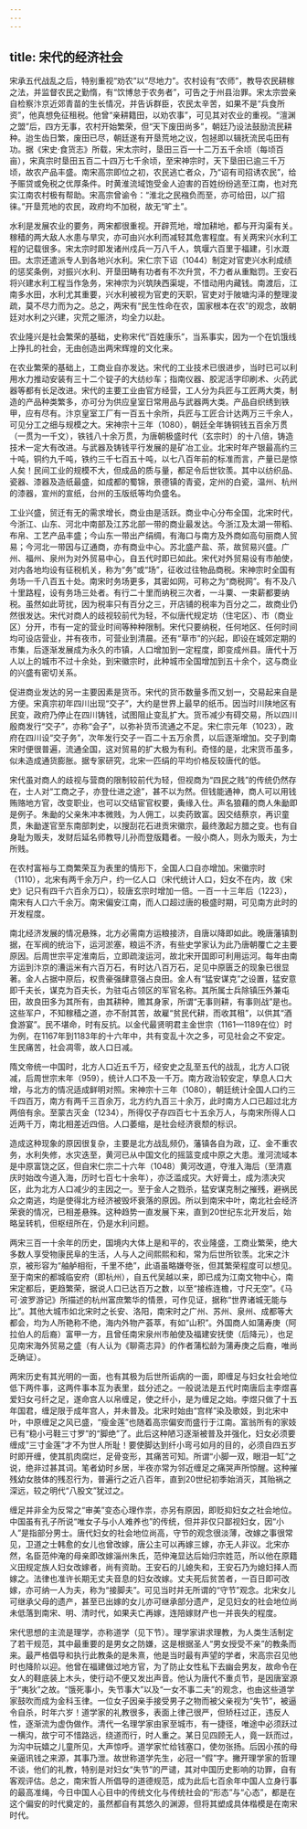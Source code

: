```yaml
---
---
---
```

title: 宋代的经济社会
---




宋承五代战乱之后，特别重视“劝农”以“尽地力”。农村设有“农师”，教导农民耕稼之法，并监督农民之勤惰，有“饮博怠于农务者”，可告之于州县治罪。宋太宗尝亲自检察汴京近郊青苗的生长情况，并告诉群臣，农民太辛苦，如果不是“兵食所资”，他真想免征租税。他曾“亲耕籍田，以劝农事”，可见其对农业的重视。“澶渊之盟”后，四方无事，农村开始繁荣，但“天下废田尚多”，朝廷乃设法鼓励流民耕种。迨生齿日繁，废田已尽，朝廷遂有开垦荒地之议，包拯即以辑抚流民屯田有功。据《宋史·食货志》所载，宋太宗时，垦田三百一十二万五千余顷（每顷百亩），宋真宗时垦田五百二十四万七千余顷，至宋神宗时，天下垦田已逾三千万顷，故农产品丰盛。南宋高宗即位之初，农民逃亡者众，乃“诏有司招诱农民”，给予赈贷或免税之优厚条件。时黄淮流域饱受金人迫害的百姓纷纷逃至江南，也对充实江南农村极有帮助。宋高宗曾谕令：“淮北之民襁负而至，亦可给田，以广招徕。”开垦荒地的农民，政府均不加税，故无“旷土”。

水利是发展农业的要务，两宋都很重视。开辟荒地，增加耕地，都与开沟渠有关。稼穑的两大敌人水患与旱灾，亦可由兴水利而减轻其危害程度。有关两宋兴水利工程的记载很多。宋太宗时即发诸州戍兵一万八千人，筑堰六百里于福建，引水溉田。太宗还遣派专人到各地兴水利。宋仁宗下诏（1044）制定对官吏兴水利成绩的惩奖条例，对振兴水利、开垦田畴有功者有不次升赏，不力者从重黜罚。王安石将兴建水利工程当作急务，宋神宗为兴筑陕西渠堤，不惜动用内藏钱。南渡后，江南多水田，水利尤其重要，兴水利被视为官吏的天职，官吏对于陂塘沟泽的整理浚疏，莫不尽力而为之。总之，两宋有“民生性命在农，国家根本在农”的观念，故朝廷对水利之兴建，灾荒之赈济，均全力以赴。

农业隆兴是社会繁荣的基础，史称宋代“百姓康乐”，当系事实，因为一个在饥饿线上挣扎的社会，无由创造出两宋辉煌的文化来。

在农业繁荣的基础上，工商业自亦发达。宋代的工业技术已很进步，当时已可以利用水力推动安装有三十二个锭子的大纺纱车；指南仪器、胶泥活字印刷术、火药武器等都有长足改进。宋代的主要工业由官方经营，工人分为兵匠与工匠两大类，制造的产品种类繁多，亦可分为供应皇室日常用品与武器两大类。产品自织绣到铁甲，应有尽有。汴京皇室工厂有一百五十余所，兵匠与工匠合计达两万三千余人，可见分工之细与规模之大。宋神宗十三年（1080），朝廷全年铸铜钱五百余万贯（一贯为一千文），铁钱八十余万贯，为唐朝极盛时代（玄宗时）的十八倍，铸造技术一定大有改进。与武器及铸钱平行发展的是矿冶工业。北宋时年产银最高约三十吨，铜约九千吨，铁约三千七百五十吨，以七八百年前的标准而言，产量已是惊人矣！民间工业的规模不大，但成品的质与量，都足令后世钦羡。其中以纺织品、瓷器、漆器及造纸最盛，如成都的蜀锦，景德镇的青瓷，定州的白瓷，温州、杭州的漆器，宣州的宣纸，台州的玉版纸等均负盛名。

工业兴盛，贸迁有无的需求增长，商业由是活跃。商业中心分布全国，北宋时代，今浙江、山东、河北中南部及江苏北部一带的商业最发达。今浙江及太湖一带稻、布帛、工艺产品丰盛；今山东一带出产绢绸，有海口与南方及外商如高句丽商人贸易；今河北一带因与辽通商，亦有商业中心。苏北盛产盐、茶，故贸易兴盛。广州、福州、泉州为对外贸易中心，自五代时即已如此。宋代对外贸易设有市舶使，对内各地均设有征税机关，称为“务”或“场”，征收过往物品商税。宋神宗时全国有务场一千八百五十处。南宋时务场更多，其密如网，可称之为“商税网”。有不及八十里路程，设有务场三处者。有行二十里而纳税三次者，一斗粟、一束薪都要纳税。虽然如此苛扰，因为税率只有百分之三，开店铺的税率为百分之二，故商业仍然很发达。宋代对商人的歧视较前代为轻，不似唐代规定坊（住宅区）、市（商业区）分开，市有一定的营业时间等种种限制。宋代只要纳税，任何地区、任何时间均可设店营业，并有夜市，可营业到清晨。还有“草市”的兴起，即设在城郊定期的市集，后逐渐发展成为永久的市镇，人口增加到一定程度，即变成州县。唐代十万人以上的城市不过十余处，到宋徽宗时，此种城市全国增加到五十余个，这与商业的兴盛有密切关系。

促进商业发达的另一主要因素是货币。宋代的货币数量多而又划一，交易起来自是方便。宋真宗初年四川出现“交子”，大约是世界上最早的纸币。因当时川陕地区有民变，政府乃停止在四川铸钱，试图阻止变乱扩大。货币减少有碍交易，所以四川殷商发行“交子”，亦称“会子”，以弥补货币流通之不足。宋仁宗元年（1023），政府在四川设“交子务”，次年发行交子一百二十五万余贯，以后逐渐增加。交子到南宋时便很普遍，流通全国，这对贸易的扩大极为有利。奇怪的是，北宋货币虽多，似未造成通货膨胀。据专家研究，北宋一匹绢的平均价格反较唐代的低。

宋代虽对商人的歧视与营商的限制较前代为轻，但视商为“四民之贱”的传统仍然存在，士人对“工商之子，亦登仕进之途”，甚不以为然。但钱能通神，商人可以用钱贿赂地方官，改变职业，也可以交结宦官权要，夤缘入仕。声名狼藉的商人朱勔即是例子。朱勔的父亲朱冲本微贱，为人佣工，以卖药致富。因交结蔡京，再识童贯，朱勔遂官至东南部刺史，以搜刮花石进贡宋徽宗，最终激起方腊之变。也有自身耻为贩夫，发财后延名师教导儿孙而登版籍者。一般小商人，则永为贩夫，为士所贱。

在农村富裕与工商繁荣互为表里的情形下，全国人口自亦增加。宋徽宗时（1110），北宋有两千余万户，约一亿人口（宋代统计人口，妇女不在内，故《宋史》记只有四千六百余万口），较唐玄宗时增加一倍。一百一十三年后（1223），南宋有人口六千余万。南宋偏安江南，而人口超过唐的极盛时期，可见南方此时的开发程度。

南北经济发展的情况悬殊，北方必需南方运粮接济，自唐以降即如此。晚唐藩镇割据，在军阀的统治下，运河淤塞，粮运不济，有些史学家认为此乃唐朝覆亡之主要原因。后周世宗平定淮南后，立即疏浚运河，故北宋开国即可利用运河。每年由南方运到汴京的漕运米有六百万石，有时达八百万石，足见中原匮乏的现象已很显著。金人占据中原后，权贵豪强肆意强占良田。金人有“猛安谋克”之设置，猛安意即千夫长，谋克为百夫长，为驻屯占领区的军官名称。其所属士兵除镇压外兼屯田，故良田多为其所有，由其耕种，赡其身家，所谓“无事则耕，有事则战”是也。这些军户，不知稼穑之道，亦不耐其苦，故雇“贫民代耕，而收其租”，以供其“酒食游宴”。民不堪命，时有反抗。以金代最贤明君主金世宗（1161—1189在位）时为例，在1167年到1183年的十六年中，共有变乱十次之多，可见社会之不安定。生民痛苦，社会凋零，故人口日减。

隋文帝统一中国时，北方人口近五千万，经安史之乱至五代的战乱，北方人口锐减，后周世宗末年（959），统计人口不及一千万。南方政治较安定，孳息人口大增，与北方的情况适成鲜明对照。宋神宗十三年（1080），朝廷统计全国人口约三千四百万，南方有两千三百余万，北方约九百三十余万，此时南方人口已超过北方两倍有余。至蒙古灭金（1234），所得仅孑存四百七十五余万人，与南宋所得人口近两千万，南北相差近四倍。人口萎缩，是社会经济衰颓的标识。

造成这种现象的原因很复杂，主要是北方战乱频仍，藩镇各自为政，辽、金不重农务，水利失修，水灾迭至，黄河已从中国文化的摇篮变成中原之大患。淮河流域本是中原富饶之区，但自宋仁宗二十六年（1048）黄河改道，夺淮入海后（至清嘉庆时始改今道入海，历时七百七十余年），亦泛滥成灾。大好膏土，成为溃决灾区，此为北方人口减少的主因之一。至于金人之戮杀，猛安谋克制之摧残，避祸民众之南逃，均是使得北方经济被毁坏衰落的原因。所以到南宋中叶，南北社会经济荣衰的情况，已相差悬殊。这种趋势一直发展下来，直到20世纪东北开发后，始略呈转机，但枢纽所在，仍是水利问题。

两宋三百一十余年的历史，国境内大体上是和平的，农业隆盛，工商业繁荣，绝大多数人享受物康民阜的生活，人与人之间熙熙和和，常为后世所钦羡。北宋之汴京，被形容为“舳舻相衔，千里不绝”，此语虽略嫌夸张，但其繁荣程度可以想见。至于南宋的都城临安府（即杭州），自五代吴越以来，即已成为江南文物中心，南宋定都后，更趋繁荣，据说人口已达百万之数，以至“接栋连檐，寸尺无空”。《马可·波罗游记》所描述的杭州富庶繁华的情景，可作见证，据称“世界诸城无能与比”。其他大城市如北宋时之长安、洛阳，南宋时之广州、苏州、泉州、成都等大都会，均为人所艳称不绝，海内外物产荟萃，有如“山积”。外国商人如蒲寿庚（阿拉伯人的后裔）富甲一方，且曾任南宋泉州市舶使及福建安抚使（后降元），也足见南宋海外贸易之盛（有人认为《聊斋志异》的作者蒲松龄为蒲寿庚之后裔，唯尚乏确证）。

两宋历史有其光明的一面，也有其极为后世所诟病的一面，即缠足与妇女社会地位低下两件事，这两件事本互为表里，兹分述之。一般说法是五代时南唐后主李煜喜爱妇女弓纤之足，遂命宫人以帛缠足，使之纤小，是为缠足之始。李煜只做了十五年国君，缠足限于成年宫人，并未普及。北宋时始由“宫样”染及歌妓，到北宋中叶，中原缠足之风已盛，“瘦金莲”也随着高宗偏安而盛行于江南。富翁所有的家妓已有“稳小弓鞋三寸罗”的“脚绝”了。此后这种陋习逐渐被普及并强化，妇女必须要缠成“三寸金莲”才不为世人所耻！要使脚达到纤小弯弓如月的目的，必须自四五岁时即开缠，使其肌肉腐烂，足骨变形，其痛苦可知。所谓“小脚一双，眼泪一缸”之说，绝非过甚其词。笔者幼时乡居，半夜亦常为邻近缠足之痛哭声所惊醒。这种摧残幼女肢体的残忍行为，普遍行之近八百年，直到20世纪初季始消灭，其贻祸之深远，较之明代“八股文”犹过之。

缠足并非全为反常之“审美”变态心理作祟，亦另有原因，即贬抑妇女之社会地位。中国虽有孔子所说“唯女子与小人难养也”的传统，但并非仅只鄙视妇女，因“小人”是指部分男士。唐代妇女的社会地位尚高，守节的观念很淡薄，改嫁之事很常见，卫道之士韩愈的女儿也曾改嫁，唐公主可以再嫁三嫁，亦无人非议。北宋亦然，名臣范仲淹的母亲即改嫁淄州朱氏，范仲淹显达后始归宗姓范，所以他在原籍义田规定族人妇女改嫁者，尚有资助。王安石的儿媳失和，王安石乃为媳妇择人而嫁之。法律也准许长期无丈夫音息的妇女改嫁。丈夫死后贫苦者，一百日即可改嫁，亦可纳一人为夫，称为“接脚夫”。可见当时并无所谓的“守节”观念。北宋女儿可继承父母的遗产，甚至已出嫁的女儿亦可继承部分遗产，足见妇女的社会地位尚未低落到南宋、明、清时代，如果夫亡再嫁，连陪嫁财产也一并丧失的程度。

宋代思想的主流是理学，亦称道学（见下节）。理学家讲求理教，为人类生活制定了若干规范，其中最重要的是男女之防嫌，这是根据圣人“男女授受不亲”的教条而来。最严格倡导和执行此教条的是朱熹，他是当时最有声望的学者，宋高宗召见他时也降阶以迎。他曾在福建做过地方官，为了防止女性私下去幽会男友，故命令在女人的鞋底装上木头，使行动不便又发出声音。他认为唐代不重贞节，是因唐室源于“夷狄”之故。“饿死事小，失节事大”以及“一女不事二夫”的观念，也由这些道学家鼓吹而成为金科玉律。一位女子因亲手接受男子之物而被父亲视为“失节”，被逼令自杀，时年六岁！道学家的礼教很多，表面上律己很严，但矫枉过正，违反人性，逐渐流为虚伪做作。清代一名理学家由家至城市，有一捷径，唯途中必须跃过一横沟，故宁可不惜路远，绕道而行，时人重之。某日见四顾无人，竟一跃而过，为沟中玩嬉之儿童所见，大声惊呼。道学家忙给钱塞口，使勿张扬。后因小孩的母亲逼讯钱之来源，其事乃泄。故世称道学先生，必冠一“假”字。撇开理学家的哲理不谈，他们的礼教，特别是对妇女“失节”的严谴，其对中国历史影响的功罪，自有客观评估。总之，南宋哲人所倡导的道德规范，成为此后七百余年中国人立身行事的最高准绳，今日中国人心目中的传统文化与传统社会的“形态”与“心态”，都是在这个偏安的时代奠定的，虽然都自有其悠久的渊源，但将其塑成具体楷模是在南宋时代。